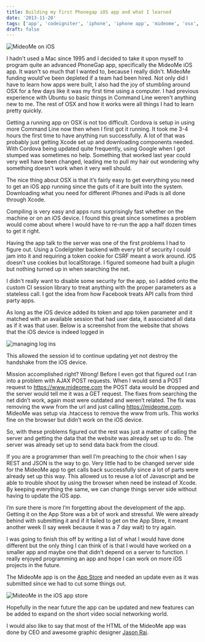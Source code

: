 ```yaml
---
title: Building my first Phonegap iOS app and what I learned
date: '2013-11-20'
tags: ['app', 'codeigniter', 'iphone', 'iphone app', 'mideome', 'osx', 'phonegap']
draft: false
---
```


<div className="my-10 flex items-center justify-center">
    <img className="sm:w-6/6 md:h-[600px]" alt="MideoMe on iOS" src="/mideome-discover-new-people.jpeg" />
</div>

I hadn't used a Mac since 1995 and I decided to take it upon myself to program quite an advanced PhoneGap app, specifically the MideoMe iOS app.  It wasn't so much that I wanted to, because I really didn't.  MideoMe funding would’ve been depleted if a team had been hired.   Not only did I have to learn how apps were built, I also had the joy of stumbling around OSX for a few days like it was my first time using a computer.  I had previous experience with Ubuntu so basic things in Command Line weren't anything new to me.  The rest of OSX and how it works were all things I had to learn pretty quickly.

Getting a running app on OSX is not too difficult.  Cordova is setup in using more Command Line now then when I first got it running.  It took me 3-4 hours the first time to have anything run successfully.  A lot of that was probably just getting Xcode set up and downloading components needed.  With Cordova being updated quite frequently, using Google when I got stumped was sometimes no help.  Something that worked last year could very well have been changed, leading me to pull my hair out wondering why something doesn't work when it very well should.

The nice thing about OSX is that it’s fairly easy to get everything you need to get an iOS app running since the guts of it are built into the system.  Downloading what you need for different iPhones and iPads is all done through Xcode.

Compiling is very easy and apps runs surprisingly fast whether on the machine or on an iOS device.  I found this great since sometimes a problem would come about where I would have to re-run the app a half dozen times to get it right.

Having the app talk to the server was one of the first problems I had to figure out.  Using a CodeIgniter backend with every bit of security I could jam into it and requiring a token cookie for CSRF meant a work around.  iOS doesn't use cookies but localStorage.  I figured someone had built a plugin but nothing turned up in when searching the net.

I didn't really want to disable some security for the app, so I added onto the custom CI session library to treat anything with the proper parameters as a stateless call.  I got the idea from how Facebook treats API calls from third party apps.

As long as the iOS device added its token and app token parameter and it matched with an available session that had user data, it associated all data as if it was that user.  Below is a screenshot from the website that shows that the iOS device is indeed logged in

<div className="my-10 flex items-center justify-center">
    <img className="w-6/6 sm:w-6/6" alt="managing log ins" src="/managing-log-ins.png" />
</div>

This allowed the session id to continue updating yet not destroy the handshake from the iOS device.

Mission accomplished right?  Wrong!  Before I even got that figured out I ran into a problem with AJAX POST requests.  When I would send a POST request to https://www.mideome.com the POST data would be dropped and the server would tell me it was a GET request.  The fixes from searching the net didn’t work, again most were outdated and weren’t related.  The fix was removing the www from the url and just calling https://mideome.com.  MideoMe was setup via .htaccess to remove the www from urls.  This works fine on the browser but didn’t work on the iOS device.

So, with these problems figured out the rest was just a matter of calling the server and getting the data that the website was already set up to do.  The server was already set up to send data back from the cloud.

If you are a programmer than well I’m preaching to the choir when I say REST and JSON is the way to go.  Very little had to be changed server side for the MideoMe app to get calls back successfully since a lot of parts were already set up this way.  This allowed us to reuse a lot of Javascript and be able to trouble shoot by using the browser when need be instead of Xcode.  By keeping everything the same, we can change things server side without having to update the iOS app.

I’m sure there is more I’m forgetting about the development of the app.  Getting it on the App Store was a bit of work and stressful.  We were already behind with submitting it and if it failed to get on the App Store, it meant another week (I say week because it was a 7 day wait) to try again.

I was going to finish this off by writing a list of what I would have done different but the only thing I can think of is that I would have worked on a smaller app and maybe one that didn’t depend on a server to function.  I really enjoyed programming an app and hope I can work on more iOS projects in the future.

The MideoMe app is on the [App Store](https://itunes.apple.com/us/app/id731024128) and needed an update even as it was submitted since we had to cut some things out.

<div className="my-10 flex items-center justify-center">
    <img className="w-6/6 sm:w-6/6" alt="MideoMe in the iOS app store" src="/mideome-in-the-app-store.png" />
</div>

Hopefully in the near future the app can be updated and new features can be added to expand on the short video social networking world.

I would also like to say that most of the HTML of the MideoMe app was done by CEO and awesome graphic designer [Jason Rai](https://jasonrai.com/).
